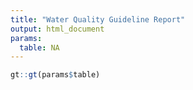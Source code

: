```yaml
---
title: "Water Quality Guideline Report"
output: html_document
params:
  table: NA
---
```


```r
gt::gt(params$table)
```

<!-- A plot of `params$n` random points. -->

<!-- ```{r} -->
<!-- plot(rnorm(params$n), rnorm(params$n)) -->
<!-- ``` -->
